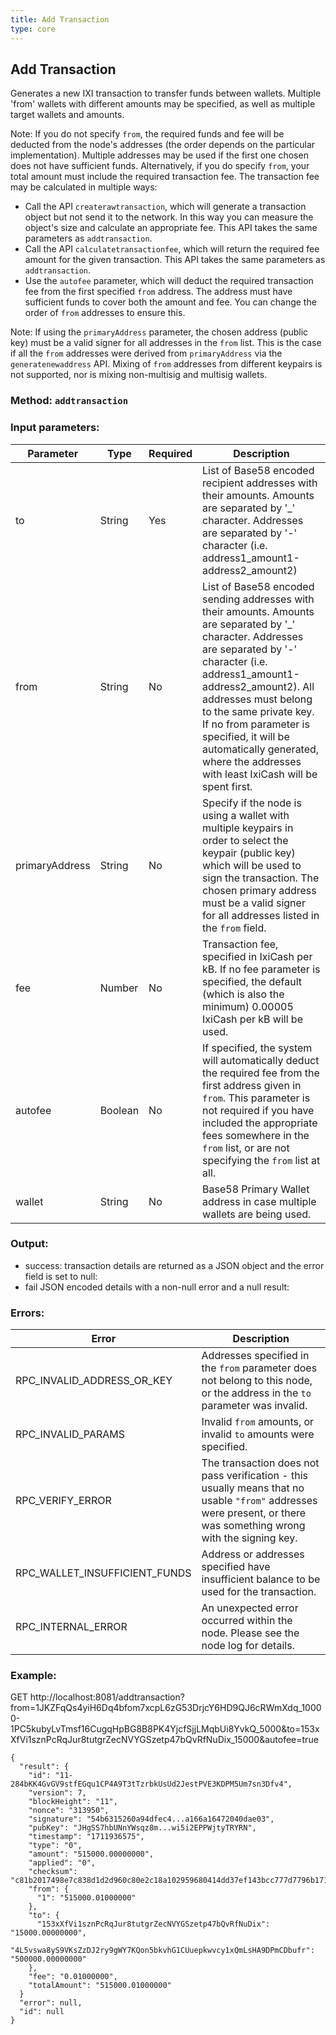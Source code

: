 ```yaml
---
title: Add Transaction
type: core
---
```

## Add Transaction
Generates a new IXI transaction to transfer funds between wallets. Multiple 'from' wallets with different amounts may be specified, as well as multiple target wallets and amounts.

Note: If you do not specify `from`, the required funds and fee will be deducted from the node's addresses (the order depends on the particular implementation). Multiple addresses may be used if the first one chosen does not have sufficient funds.
Alternatively, if you do specify `from`, your total amount must include the required transaction fee. The transaction fee may be calculated in multiple ways:
 - Call the API `createrawtransaction`, which will generate a transaction object but not send it to the network. In this way you can measure the object's size and calculate an appropriate fee. This API takes the same parameters as `addtransaction`.
 - Call the API `calculatetransactionfee`, which will return the required fee amount for the given transaction. This API takes the same parameters as `addtransaction`.
 - Use the `autofee` parameter, which will deduct the required transaction fee from the first specified `from` address. The address must have sufficient funds to cover both the amount and fee. You can change the order of `from` addresses to ensure this.

Note: If using the `primaryAddress` parameter, the chosen address (public key) must be a valid signer for all addresses in the `from` list. This is the case if all the `from` addresses were derived from `primaryAddress` via the `generatenewaddress` API. Mixing of `from` addresses from different keypairs is not supported, nor is mixing non-multisig and multisig wallets.

### Method: `addtransaction`
### Input parameters:

| Parameter | Type | Required | Description |
| --- | --- | --- | --- |
| to | String | Yes | List of Base58 encoded recipient addresses with their amounts. Amounts are separated by '_' character. Addresses are separated by '-' character (i.e. address1_amount1-address2_amount2) |
| from | String | No | List of Base58 encoded sending addresses with their amounts. Amounts are separated by '_' character. Addresses are separated by '-' character (i.e. address1_amount1-address2_amount2). All addresses must belong to the same private key. If no from parameter is specified, it will be automatically generated, where the addresses with least IxiCash will be spent first. |
| primaryAddress | String | No | Specify if the node is using a wallet with multiple keypairs in order to select the keypair (public key) which will be used to sign the transaction. The chosen primary address must be a valid signer for all addresses listed in the `from` field. |
| fee | Number | No | Transaction fee, specified in IxiCash per kB. If no fee parameter is specified, the default (which is also the minimum) 0.00005 IxiCash per kB will be used. |
| autofee | Boolean | No | If specified, the system will automatically deduct the required fee from the first address given in `from`. This parameter is not required if you have included the appropriate fees somewhere in the `from` list, or are not specifying the `from` list at all. |
| wallet | String | No | Base58 Primary Wallet address in case multiple wallets are being used. |

### Output:
- success: transaction details are returned as a JSON object and the error field is set to null:
- fail JSON encoded details with a non-null error and a null result:

### Errors:

| Error | Description |
| --- | --- |
| RPC_INVALID_ADDRESS_OR_KEY | Addresses specified in the `from` parameter does not belong to this node, or the address in the `to` parameter was invalid.  |
| RPC_INVALID_PARAMS | Invalid `from` amounts, or invalid `to` amounts were specified. |
| RPC_VERIFY_ERROR | The transaction does not pass verification - this usually means that no usable `"from"` addresses were present, or there was something wrong with the signing key. |
| RPC_WALLET_INSUFFICIENT_FUNDS | Address or addresses specified have insufficient balance to be used for the transaction. |
| RPC_INTERNAL_ERROR | An unexpected error occurred within the node. Please see the node log for details. |

### Example:
GET http://localhost:8081/addtransaction?from=1JKZFqQs4yiH6Dq4bfom7xcpL6zG53DrjcY6HD9QJ6cRWmXdq_10000-1PC5kubyLvTmsf16CugqHpBG8B8PK4YjcfSjjLMqbUi8YvkQ_5000&to=153xXfVi1sznPcRqJur8tutgrZecNVYGSzetp47bQvRfNuDix_15000&autofee=true

```
{
  "result": {
    "id": "11-284bKK4GvGV9stfEGqu1CP4A9T3tTzrbkUsUd2JestPVE3KDPM5Um7sn3Dfv4",
    "version": 7,
    "blockHeight": "11",
    "nonce": "313950",
    "signature": "54b6315260a94dfec4...a166a16472040dae03",
    "pubKey": "JHgSS7hbUNnYWsqz8m...wi5i2EPPWjtyTRYRN",
    "timestamp": "1711936575",
    "type": "0",
    "amount": "515000.00000000",
    "applied": "0",
    "checksum": "c81b2017498e7c838d1d2d960c80e2c18a102959680414dd37ef143bcc777d7796b171d873683f93425a91fd",
    "from": {
      "1": "515000.01000000"
    },
    "to": {
      "153xXfVi1sznPcRqJur8tutgrZecNVYGSzetp47bQvRfNuDix": "15000.00000000",
      "4L5vswa8yS9VKsZzDJ2ry9gWY7KQon5bkvhG1CUuepkwvcy1xQmLsHA9DPmCDbufr": "500000.00000000"
    },
    "fee": "0.01000000",
    "totalAmount": "515000.01000000"
  }
  "error": null,
  "id": null
}
```